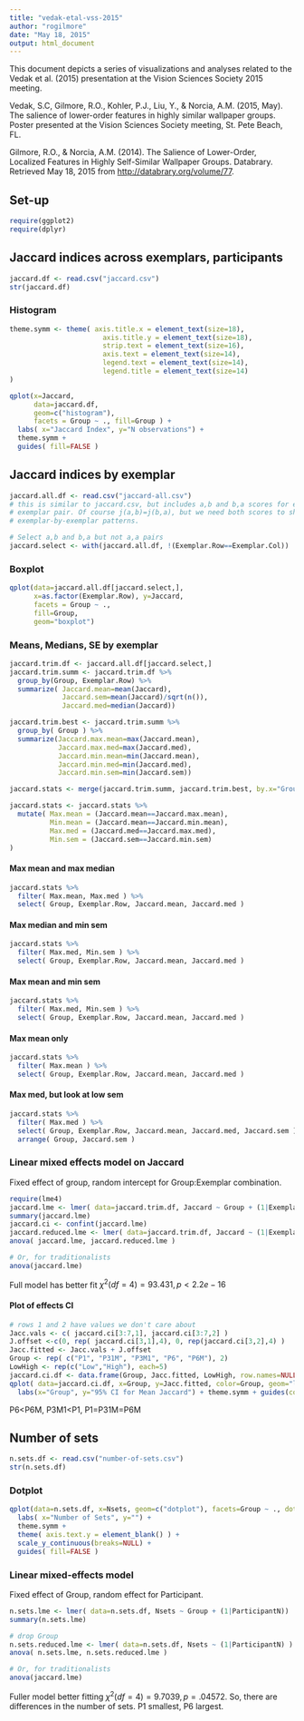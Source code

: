 ```yaml
---
title: "vedak-etal-vss-2015"
author: "rogilmore"
date: "May 18, 2015"
output: html_document
---
```


This document depicts a series of visualizations and analyses related to the Vedak et al. (2015) presentation at the Vision Sciences Society 2015 meeting.

Vedak, S.C, Gilmore, R.O., Kohler, P.J., Liu, Y., & Norcia, A.M. (2015, May). The salience of lower-order features in highly similar wallpaper groups. Poster presented at the Vision Sciences Society meeting, St. Pete Beach, FL.

Gilmore, R.O., & Norcia, A.M. (2014). The Salience of Lower-Order, Localized Features in Highly Self-Similar Wallpaper Groups. Databrary. Retrieved May 18, 2015 from <http://databrary.org/volume/77>.

## Set-up

```r
require(ggplot2)
require(dplyr)
```

## Jaccard indices across exemplars, participants

```r
jaccard.df <- read.csv("jaccard.csv")
str(jaccard.df)
```

### Histogram
```r
theme.symm <- theme( axis.title.x = element_text(size=18),
                       axis.title.y = element_text(size=18),
                       strip.text = element_text(size=16),
                       axis.text = element_text(size=14),
                       legend.text = element_text(size=14),
                       legend.title = element_text(size=14)
)

qplot(x=Jaccard, 
      data=jaccard.df, 
      geom=c("histogram"), 
      facets = Group ~ ., fill=Group ) + 
  labs( x="Jaccard Index", y="N observations") +
  theme.symm +
  guides( fill=FALSE )
```

## Jaccard indices by exemplar

```r
jaccard.all.df <- read.csv("jaccard-all.csv")
# this is similar to jaccard.csv, but includes a,b and b,a scores for each
# exemplar pair. Of course j(a,b)=j(b,a), but we need both scores to show 
# exemplar-by-exemplar patterns.

# Select a,b and b,a but not a,a pairs
jaccard.select <- with(jaccard.all.df, !(Exemplar.Row==Exemplar.Col))
```

### Boxplot

```r
qplot(data=jaccard.all.df[jaccard.select,],
      x=as.factor(Exemplar.Row), y=Jaccard,
      facets = Group ~ .,
      fill=Group, 
      geom="boxplot")
```

### Means, Medians, SE by exemplar
```r
jaccard.trim.df <- jaccard.all.df[jaccard.select,]
jaccard.trim.summ <- jaccard.trim.df %>%
  group_by(Group, Exemplar.Row) %>%
  summarize( Jaccard.mean=mean(Jaccard),
             Jaccard.sem=mean(Jaccard)/sqrt(n()),
             Jaccard.med=median(Jaccard))

jaccard.trim.best <- jaccard.trim.summ %>%
  group_by( Group ) %>%
  summarize(Jaccard.max.mean=max(Jaccard.mean),
            Jaccard.max.med=max(Jaccard.med),
            Jaccard.min.mean=min(Jaccard.mean),
            Jaccard.min.med=min(Jaccard.med),
            Jaccard.min.sem=min(Jaccard.sem))

jaccard.stats <- merge(jaccard.trim.summ, jaccard.trim.best, by.x="Group", by.y="Group")

jaccard.stats <- jaccard.stats %>%
  mutate( Max.mean = (Jaccard.mean==Jaccard.max.mean), 
          Min.mean = (Jaccard.mean==Jaccard.min.mean),
          Max.med = (Jaccard.med==Jaccard.max.med),
          Min.sem = (Jaccard.sem==Jaccard.min.sem)
)
```

#### Max mean and max median
```r
jaccard.stats %>%
  filter( Max.mean, Max.med ) %>%
  select( Group, Exemplar.Row, Jaccard.mean, Jaccard.med )
```

#### Max median and min sem
```r
jaccard.stats %>%
  filter( Max.med, Min.sem ) %>%
  select( Group, Exemplar.Row, Jaccard.mean, Jaccard.med )
```

#### Max mean and min sem
```r
jaccard.stats %>%
  filter( Max.med, Min.sem ) %>%
  select( Group, Exemplar.Row, Jaccard.mean, Jaccard.med )
```

#### Max mean only
```r
jaccard.stats %>%
  filter( Max.mean ) %>%
  select( Group, Exemplar.Row, Jaccard.mean, Jaccard.med )
```

#### Max med, but look at low sem
```r
jaccard.stats %>%
  filter( Max.med ) %>%
  select( Group, Exemplar.Row, Jaccard.mean, Jaccard.med, Jaccard.sem ) %>%
  arrange( Group, Jaccard.sem )
```

### Linear mixed effects model on Jaccard

Fixed effect of group, random intercept for Group:Exemplar combination.

```r
require(lme4)
jaccard.lme <- lmer( data=jaccard.trim.df, Jaccard ~ Group + (1|Exemplar.Row:Group))
summary(jaccard.lme)
jaccard.ci <- confint(jaccard.lme)
jaccard.reduced.lme <- lmer( data=jaccard.trim.df, Jaccard ~ (1|Exemplar.Row:Group))
anova( jaccard.lme, jaccard.reduced.lme )

# Or, for traditionalists
anova(jaccard.lme)
```

Full model has better fit $\chi^{2}(df=4)=93.431, p<2.2e-16$

#### Plot of effects CI
```r
# rows 1 and 2 have values we don't care about
Jacc.vals <- c( jaccard.ci[3:7,1], jaccard.ci[3:7,2] )
J.offset <-c(0, rep( jaccard.ci[3,1],4), 0, rep(jaccard.ci[3,2],4) )
Jacc.fitted <- Jacc.vals + J.offset
Group <- rep( c("P1", "P31M", "P3M1", "P6", "P6M"), 2)
LowHigh <- rep(c("Low","High"), each=5)
jaccard.ci.df <- data.frame(Group, Jacc.fitted, LowHigh, row.names=NULL)
qplot( data=jaccard.ci.df, x=Group, y=Jacc.fitted, color=Group, geom="line", group=Group) +
  labs(x="Group", y="95% CI for Mean Jaccard") + theme.symm + guides(color=FALSE)
```

P6<P6M, P3M1<P1, P1=P31M=P6M

## Number of sets

```r
n.sets.df <- read.csv("number-of-sets.csv")
str(n.sets.df)
```

### Dotplot
```r
qplot(data=n.sets.df, x=Nsets, geom=c("dotplot"), facets=Group ~ ., dotsize=.7, fill=Group ) +
  labs( x="Number of Sets", y="") +
  theme.symm +
  theme( axis.text.y = element_blank() ) +
  scale_y_continuous(breaks=NULL) +
  guides( fill=FALSE )
```

### Linear mixed-effects model

Fixed effect of Group, random effect for Participant.

```r
n.sets.lme <- lmer( data=n.sets.df, Nsets ~ Group + (1|ParticipantN))
summary(n.sets.lme)

# drop Group
n.sets.reduced.lme <- lmer( data=n.sets.df, Nsets ~ (1|ParticipantN) )
anova( n.sets.lme, n.sets.reduced.lme )

# Or, for traditionalists
anova(jaccard.lme)
```

Fuller model better fitting $\chi^{2}(df=4)=9.7039, p=.04572$. So, there are differences in the number of sets. P1 smallest, P6 largest.